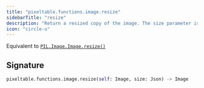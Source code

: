 ```yaml
---
title: "pixeltable.functions.image.resize"
sidebarTitle: "resize"
description: "Return a resized copy of the image. The size parameter is a tuple containing the width and height of the new image."
icon: "circle-u"
---
```

Equivalent to [`PIL.Image.Image.resize()`](https://pillow.readthedocs.io/en/stable/reference/Image.html#PIL.Image.Image.resize)


## Signature

```python
pixeltable.functions.image.resize(self: Image, size: Json) -> Image
```

